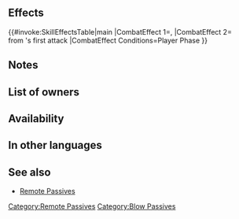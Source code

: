 {{Passive
|name=Remote Sturdy
|type=A
|exclusive=0
|canUseWeapon={{WeaponList|Ranged|exclude=Staff}}
|canUseMove={{MoveList|All}}
|properties=random_owner
|1name=Remote Sturdy
|1tagid=SID_鬼神金剛の離撃3
|1effect=If unit initiates combat, grants Atk+7 and Def+10 to unit during combat and reduces damage from foe's first attack during combat by 30%.
|1cost=300
|1required=Sturdy Blow 2
}}
==Effects==
{{#invoke:SkillEffectsTable|main
|CombatEffect 1={{SkillEffectText|Temporary buffs|Atk|7}}, {{SkillEffectText|Temporary buffs|Def|10}}
|CombatEffect 2={{SkillEffectText|Damage Reduction|30%}}<br>from {{SkillTargetText|foe}}'s first attack
|CombatEffect Conditions=Player Phase
}}

==Notes==
{{IfUnitInitiates}}
{{Temporary buffs}}
{{DamagePercentageReduction}}
==List of owners==
{{Skill Hero List}}
==Availability==
{{PassiveFocusList}}
{{PassiveDistributionList}}
{{PassiveCombatManualList}}
==In other languages==
{{OtherLanguages
|japanese=鬼神金剛の離撃
|german=Ferne Kraft
|spanishEU=Dureza remota
|spanishLA=Dureza remota
|french=Robustesse isolée
|italian=Ferreo remoto
|chineseTW=鬼神金剛離擊
|portuguese=Vigor remoto
}}
==See also==
{{See also skills|cond=Description LIKE '%If unit initiates combat%grants Atk%Def%+%during combat%reduces damage%from foe_s first attack%' AND Exclusive='1'}}
* [[Skill families/A Passives#Remote|Remote Passives]]
{{Passives Navbox|A}}
[[Category:Remote Passives]]
[[Category:Blow Passives]]